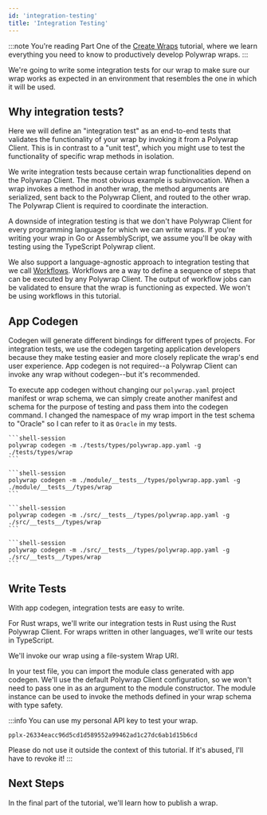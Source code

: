 ```yaml
---
id: 'integration-testing'
title: 'Integration Testing'
---
```


:::note
You're reading Part One of the [Create Wraps](../introduction) tutorial, where we learn everything you need to know to productively develop Polywrap wraps.
:::

We're going to write some integration tests for our wrap to make sure our wrap works as expected in an environment that resembles the one in which it will be used.

## **Why integration tests?**

Here we will define an "integration test" as an end-to-end tests that validates the functionality of your wrap by invoking it from a Polywrap Client. This is in contrast to a "unit test", which you might use to test the functionality of specific wrap methods in isolation.

We write integration tests because certain wrap functionalities depend on the Polywrap Client. The most obvious example is subinvocation. When a wrap invokes a method in another wrap, the method arguments are serialized, sent back to the Polywrap Client, and routed to the other wrap. The Polywrap Client is required to coordinate the interaction.

A downside of integration testing is that we don't have Polywrap Client for every programming language for which we can write wraps. If you're writing your wrap in Go or AssemblyScript, we assume you'll be okay with testing using the TypeScript Polywrap client.

We also support a language-agnostic approach to integration testing that we call [Workflows](tutorials/advanced/workflows/running-workflows). Workflows are a way to define a sequence of steps that can be executed by any Polywrap Client. The output of workflow jobs can be validated to ensure that the wrap is functioning as expected. We won't be using workflows in this tutorial.

## **App Codegen**

Codegen will generate different bindings for different types of projects. For integration tests, we use the codegen targeting application developers because they make testing easier and more closely replicate the wrap's end user experience. App codegen is not required--a Polywrap Client can invoke any wrap without codegen--but it's recommended.

To execute app codegen without changing our `polywrap.yaml` project manifest or wrap schema, we can simply create another manifest and schema for the purpose of testing and pass them into the codegen command. I changed the namespace of my wrap import in the test schema to "Oracle" so I can refer to it as `Oracle` in my tests.

<Tabs groupId="project">
  <TabItem value="rust" label="Rust">

    ```shell-session
    polywrap codegen -m ./tests/types/polywrap.app.yaml -g ./tests/types/wrap
    ```

  </TabItem>

  <TabItem value="golang" label="Go">

    ```shell-session
    polywrap codegen -m ./module/__tests__/types/polywrap.app.yaml -g ./module/__tests__/types/wrap
    ```

  </TabItem>

  <TabItem value="typescript" label="TypeScript">

    ```shell-session
    polywrap codegen -m ./src/__tests__/types/polywrap.app.yaml -g ./src/__tests__/types/wrap
    ```

  </TabItem>

  <TabItem value="assemblyscript" label="AssemblyScript">

    ```shell-session
    polywrap codegen -m ./src/__tests__/types/polywrap.app.yaml -g ./src/__tests__/types/wrap
    ```

  </TabItem>
</Tabs>

## **Write Tests**

With app codegen, integration tests are easy to write.

For Rust wraps, we'll write our integration tests in Rust using the Rust Polywrap Client. For wraps written in other languages, we'll write our tests in TypeScript.

We'll invoke our wrap using a file-system Wrap URI.

In your test file, you can import the module class generated with app codegen. We'll use the default Polywrap Client configuration, so we won't need to pass one in as an argument to the module constructor. The module instance can be used to invoke the methods defined in your wrap schema with type safety.

:::info
You can use my personal API key to test your wrap.

`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`

Please do not use it outside the context of this tutorial. If it's abused, I'll have to revoke it!
:::

<IntegrationTests />

## **Next Steps**

In the final part of the tutorial, we'll learn how to publish a wrap.

<NavButton to="./deployment" text="Deployment" />
